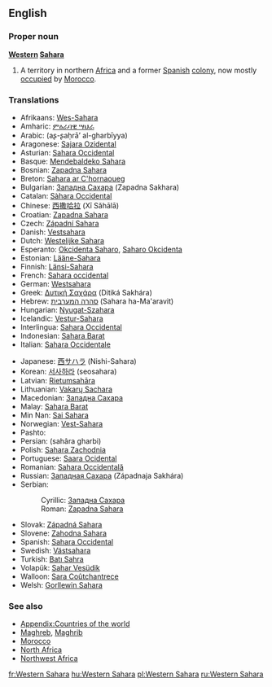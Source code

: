 {{wikipedia}}
==English==
===Proper noun===
'''[[western|Western]] [[Sahara]]'''
#A territory in northern [[Africa]] and a former [[Spain|Spanish]] [[colony]], now mostly [[occupation|occupied]] by [[Morocco]].

===Translations===
{{top}}
*Afrikaans: [[Wes-Sahara]]
*Amharic: [[ምዕራባዊ ሣህራ]]
*Arabic: {{ARchar|[[الصحراء الغربية]]}} (aʂ-ʂaḥrā’ al-gharbīyya) {{f}}
*Aragonese: [[Sajara Ozidental]] {{m}}
*Asturian: [[Sahara Occidental]] {{m}}
*Basque: [[Mendebaldeko Sahara]]
*Bosnian: [[Zapadna Sahara#Bosnian|Zapadna Sahara]] {{f}}
*Breton: [[Sahara ar C'hornaoueg]]
*Bulgarian: [[Западна Сахара#Bulgarian|Западна Сахара]] (Zapadna Sakhara) {{f}}
*Catalan: [[Sàhara Occidental]] {{m}}
*Chinese: [[西撒哈拉]] (Xī Sǎhālā)
*Croatian: [[Zapadna Sahara]] {{f}}
*Czech: [[Západní Sahara]] {{m}}
*Danish: [[Vestsahara]]
*Dutch: [[Westelijke Sahara]]
*Esperanto: [[Okcidenta Saharo]], [[Saharo Okcidenta]]
*Estonian: [[Lääne-Sahara]]
*Finnish: [[Länsi-Sahara]]
*French: [[Sahara occidental]] {{m}}
*German: [[Westsahara]] {{f}}
*Greek: [[Δυτική Σαχάρα]] (Ditiká Sakhára) {{f}}
*Hebrew: [[סהרה המערבית]] (Sahara ha-Ma'aravit) {{f}}
*Hungarian: [[Nyugat-Szahara]]
*Icelandic: [[Vestur-Sahara]]
*Interlingua: [[Sahara Occidental]]
*Indonesian: [[Sahara Barat]]
*Italian: [[Sahara Occidentale]] {{m}}
{{mid}}
*Japanese: [[西サハラ]] (Nishi-Sahara)
*Korean: [[서사하라]] (seosahara)
*Latvian: [[Rietumsahāra]]
*Lithuanian: [[Vakarų Sachara]]
*Macedonian: [[Западна Сахара]] {{f}}
*Malay: [[Sahara Barat]]
*Min Nan: [[Sai Sahara]]
*Norwegian: [[Vest-Sahara]]
*Pashto: {{PSchar|[[لوېديځه صحارا]]}}
*Persian: {{FAchar|[[صحرای غربی]]}} (sahâra gharbi)
*Polish: [[Sahara Zachodnia]] {{f}}
*Portuguese: [[Saara Ocidental]] {{m}}
*Romanian: [[Sahara Occidentală]] {{f}}
*Russian: [[Западная Сахара]] (Západnaja Sakhára) {{f}}
*Serbian:
*:Cyrillic: [[Западна Сахара#Serbian|Западна Сахара]] {{f}}
*:Roman: [[Zapadna Sahara#Serbian|Zapadna Sahara]] {{f}}
*Slovak: [[Západná Sahara]] {{f}}
*Slovene: [[Zahodna Sahara]] {{f}}
*Spanish: [[Sahara Occidental]] {{m}}
*Swedish: [[Västsahara]]
*Turkish: [[Batı Sahra]]
*Volapük: [[Sahar Vesüdik]]
*Walloon: [[Sara Coûtchantrece]]
*Welsh: [[Gorllewin Sahara]]
{{bottom}}

===See also===
*[[Appendix:Countries of the world]]
*[[Maghreb]], [[Maghrib]]
*[[Morocco]]
*[[North Africa]]
*[[Northwest Africa]]

[[fr:Western Sahara]]
[[hu:Western Sahara]]
[[pl:Western Sahara]]
[[ru:Western Sahara]]